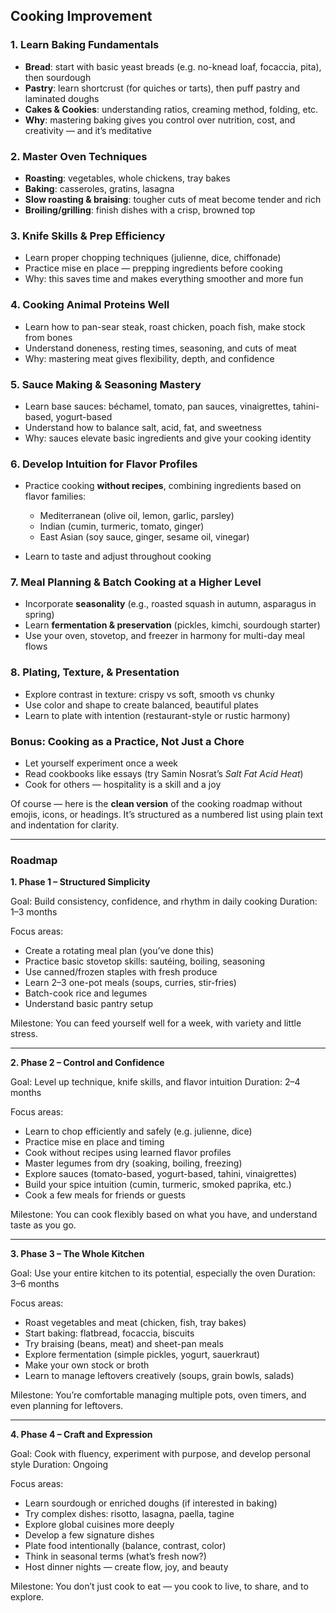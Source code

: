 
##  Cooking Improvement

###  1. Learn Baking Fundamentals

* **Bread**: start with basic yeast breads (e.g. no-knead loaf, focaccia, pita), then sourdough
* **Pastry**: learn shortcrust (for quiches or tarts), then puff pastry and laminated doughs
* **Cakes & Cookies**: understanding ratios, creaming method, folding, etc.
* **Why**: mastering baking gives you control over nutrition, cost, and creativity — and it's meditative


###  2. Master Oven Techniques

* **Roasting**: vegetables, whole chickens, tray bakes
* **Baking**: casseroles, gratins, lasagna
* **Slow roasting & braising**: tougher cuts of meat become tender and rich
* **Broiling/grilling**: finish dishes with a crisp, browned top



###  3. Knife Skills & Prep Efficiency

* Learn proper chopping techniques (julienne, dice, chiffonade)
* Practice mise en place — prepping ingredients before cooking
* Why: this saves time and makes everything smoother and more fun



### 4. Cooking Animal Proteins Well

* Learn how to pan-sear steak, roast chicken, poach fish, make stock from bones
* Understand doneness, resting times, seasoning, and cuts of meat
* Why: mastering meat gives flexibility, depth, and confidence



###  5. Sauce Making & Seasoning Mastery

* Learn base sauces: béchamel, tomato, pan sauces, vinaigrettes, tahini-based, yogurt-based
* Understand how to balance salt, acid, fat, and sweetness
* Why: sauces elevate basic ingredients and give your cooking identity



###  6. Develop Intuition for Flavor Profiles

* Practice cooking **without recipes**, combining ingredients based on flavor families:

  * Mediterranean (olive oil, lemon, garlic, parsley)
  * Indian (cumin, turmeric, tomato, ginger)
  * East Asian (soy sauce, ginger, sesame oil, vinegar)
* Learn to taste and adjust throughout cooking



### 7. Meal Planning & Batch Cooking at a Higher Level

* Incorporate **seasonality** (e.g., roasted squash in autumn, asparagus in spring)
* Learn **fermentation & preservation** (pickles, kimchi, sourdough starter)
* Use your oven, stovetop, and freezer in harmony for multi-day meal flows



###  8. Plating, Texture, & Presentation

* Explore contrast in texture: crispy vs soft, smooth vs chunky
* Use color and shape to create balanced, beautiful plates
* Learn to plate with intention (restaurant-style or rustic harmony)



### Bonus: Cooking as a Practice, Not Just a Chore

* Let yourself experiment once a week
* Read cookbooks like essays (try Samin Nosrat's *Salt Fat Acid Heat*)
* Cook for others — hospitality is a skill and a joy



Of course — here is the **clean version** of the cooking roadmap without emojis, icons, or headings. It’s structured as a numbered list using plain text and indentation for clarity.

---

### Roadmap

**1. Phase 1 – Structured Simplicity**

Goal: Build consistency, confidence, and rhythm in daily cooking
Duration: 1–3 months

Focus areas:

* Create a rotating meal plan (you’ve done this)
* Practice basic stovetop skills: sautéing, boiling, seasoning
* Use canned/frozen staples with fresh produce
* Learn 2–3 one-pot meals (soups, curries, stir-fries)
* Batch-cook rice and legumes
* Understand basic pantry setup

Milestone: You can feed yourself well for a week, with variety and little stress.

---

**2. Phase 2 – Control and Confidence**

Goal: Level up technique, knife skills, and flavor intuition
Duration: 2–4 months

Focus areas:

* Learn to chop efficiently and safely (e.g. julienne, dice)
* Practice mise en place and timing
* Cook without recipes using learned flavor profiles
* Master legumes from dry (soaking, boiling, freezing)
* Explore sauces (tomato-based, yogurt-based, tahini, vinaigrettes)
* Build your spice intuition (cumin, turmeric, smoked paprika, etc.)
* Cook a few meals for friends or guests

Milestone: You can cook flexibly based on what you have, and understand taste as you go.

---

**3. Phase 3 – The Whole Kitchen**

Goal: Use your entire kitchen to its potential, especially the oven
Duration: 3–6 months

Focus areas:

* Roast vegetables and meat (chicken, fish, tray bakes)
* Start baking: flatbread, focaccia, biscuits
* Try braising (beans, meat) and sheet-pan meals
* Explore fermentation (simple pickles, yogurt, sauerkraut)
* Make your own stock or broth
* Learn to manage leftovers creatively (soups, grain bowls, salads)

Milestone: You’re comfortable managing multiple pots, oven timers, and even planning for leftovers.

---

**4. Phase 4 – Craft and Expression**

Goal: Cook with fluency, experiment with purpose, and develop personal style
Duration: Ongoing

Focus areas:

* Learn sourdough or enriched doughs (if interested in baking)
* Try complex dishes: risotto, lasagna, paella, tagine
* Explore global cuisines more deeply
* Develop a few signature dishes
* Plate food intentionally (balance, contrast, color)
* Think in seasonal terms (what’s fresh now?)
* Host dinner nights — create flow, joy, and beauty

Milestone: You don’t just cook to eat — you cook to live, to share, and to explore.


